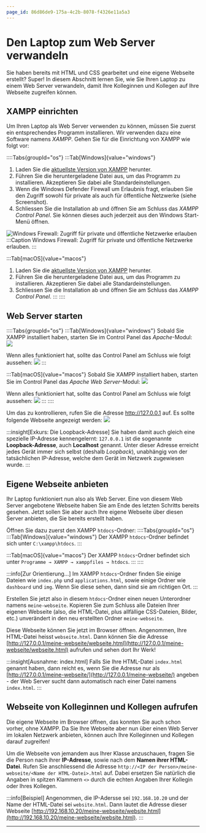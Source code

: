 ```yaml
---
page_id: 86d86de9-175a-4c2b-8078-f4326e11a5a3
---
```


# Den Laptop zum Web Server verwandeln

Sie haben bereits mit HTML und CSS gearbeitet und eine eigene Webseite erstellt? Super! In diesem Abschnitt lernen Sie, wie Sie Ihren Laptop zu einem Web Server verwandeln, damit Ihre Kolleginnen und Kollegen auf Ihre Webseite zugreifen können.

## XAMPP einrichten

Um Ihren Laptop als Web Server verwenden zu können, müssen Sie zuerst ein entsprechendes Programm installieren. Wir verwenden dazu eine Software namens _XAMPP_. Gehen Sie für die Einrichtung von XAMPP wie folgt vor:

::::Tabs{groupId="os"} :::Tab[Windows]{value="windows"}

1. Laden Sie die [aktuellste Version von XAMPP](https://sourceforge.net/projects/xampp/files/XAMPP%20Windows/8.2.12/xampp-windows-x64-8.2.12-0-VS16-installer.exe) herunter.
2. Führen Sie die heruntergeladene Datei aus, um das Programm zu installieren. Akzeptieren Sie dabei alle Standardeinstellungen.
3. Wenn die Windows Defender Firewall um Erlaubnis fragt, erlauben Sie den Zugriff sowohl für private als auch für öffentliche Netzwerke (siehe Screenshot).
4. Schliessen Sie die Installation ab und öffnen Sie am Schluss das _XAMPP Control Panel_. Sie können dieses auch jederzeit aus den Windows Start-Menü öffnen.

![Windows Firewall: Zugriff für private und öffentliche Netzwerke erlauben](img/xampp-windows-firewall.png) :::Caption Windows Firewall: Zugriff für private und öffentliche Netzwerke erlauben. :::

:::Tab[macOS]{value="macos"}

1. Laden Sie die [aktuellste Version von XAMPP](https://sourceforge.net/projects/xampp/files/XAMPP%20Mac%20OS%20X/8.2.4/xampp-osx-8.2.4-0-installer.dmg) herunter.
2. Führen Sie die heruntergeladene Datei aus, um das Programm zu installieren. Akzeptieren Sie dabei alle Standardeinstellungen.
3. Schliessen Sie die Installation ab und öffnen Sie am Schluss das _XAMPP Control Panel_. ::: ::::

## Web Server starten

::::Tabs{groupId="os"} :::Tab[Windows]{value="windows"} Sobald Sie XAMPP installiert haben, starten Sie im Control Panel das _Apache_-Modul: ![](img/xampp-control-panel-start-apache.png)

Wenn alles funktioniert hat, sollte das Control Panel am Schluss wie folgt aussehen: ![](img/xampp-control-panel-apache-running.png) :::

:::Tab[macOS]{value="macos"} Sobald Sie XAMPP installiert haben, starten Sie im Control Panel das _Apache Web Server_-Modul: ![](img/xampp-control-panel-start-apache-macos.png)

Wenn alles funktioniert hat, sollte das Control Panel am Schluss wie folgt aussehen: ![](img/xampp-control-panel-apache-running-macos.png) ::: ::::

Um das zu kontrollieren, rufen Sie die Adresse http://127.0.0.1 auf. Es sollte folgende Webseite angezeigt werden: ![](img/xampp-default-page.png)

:::insight[Exkurs: Die Loopback-Adresse] Sie haben damit auch gleich eine spezielle IP-Adresse kennengelernt: `127.0.0.1` ist die sogenannte **Loopback-Adresse**, auch **Localhost** genannt. Unter dieser Adresse erreicht jedes Gerät immer sich selbst (deshalb _Loopback_), unabhängig von der tatsächlichen IP-Adresse, welche dem Gerät im Netzwerk zugewiesen wurde. :::

## Eigene Webseite anbieten

Ihr Laptop funktioniert nun also als Web Server. Eine von diesem Web Server angebotene Webseite haben Sie am Ende des letzten Schritts bereits gesehen. Jetzt sollen Sie aber auch Ihre eigene Webseite über diesen Server anbieten, die Sie bereits erstellt haben.

Öffnen Sie dazu zuerst den XAMPP `htdocs`-Ordner: ::::Tabs{groupId="os"} :::Tab[Windows]{value="windows"} Der XAMPP `htdocs`-Ordner befindet sich unter `C:\xampp\htdocs`. :::

:::Tab[macOS]{value="macos"} Der XAMPP `htdocs`-Ordner befindet sich unter `Programme → XAMPP → xamppfiles → htdocs`. ::: ::::

:::info[Zur Orientierung...] Im XAMPP `htdocs`-Ordner finden Sie einige Dateien wie `index.php` und `applications.html`, sowie einige Ordner wie `dashboard` und `img`. Wenn Sie diese sehen, dann sind sie am richtigen Ort. :::

Erstellen Sie jetzt also in diesem `htdocs`-Ordner einen neuen Unterordner namens `meine-webseite`. Kopieren Sie zum Schluss alle Dateien Ihrer eigenen Webseite (also, die HTML-Datei, plus allfällige CSS-Dateien, Bilder, etc.) unverändert in den neu erstellten Ordner `meine-webseite`.

Diese Webseite können Sie jetzt im Browser öffnen. Angenommen, Ihre HTML-Datei heisst `webseite.html`. Dann können Sie die Adresse [http://127.0.0.1/meine-webseite/webseite.html](http://127.0.0.1/meine-webseite/webseite.html) aufrufen und sehen dort Ihr Werk!

:::insight[Ausnahme: index.html] Falls Sie Ihre HTML-Datei `index.html` genannt haben, dann reicht es, wenn Sie die Adresse nur als [http://127.0.0.1/meine-webseite/](http://127.0.0.1/meine-webseite/) angeben - der Web Server sucht dann automatisch nach einer Datei namens `index.html`. :::

## Webseite von Kolleginnen und Kollegen aufrufen

Die eigene Webseite im Browser öffnen, das konnten Sie auch schon vorher, ohne XAMPP. Da Sie Ihre Webseite aber nun über einen Web Server im lokalen Netzwerk anbieten, können auch Ihre Kolleginnen und Kollegen darauf zugreifen!

Um die Webseite von jemandem aus Ihrer Klasse anzuschauen, fragen Sie die Person nach ihrer **IP-Adresse**, sowie nach dem **Namen ihrer HTML-Datei**. Rufen Sie anschliessend die Adresse `http://<IP der Person>/meine-webseite/<Name der HTML-Datei>.html` auf. Dabei ersetzen Sie natürlich die Angaben in spitzen Klammern `<>` durch die echten Angaben Ihrer Kollegin oder Ihres Kollegen.

:::info[Beispiel] Angenommen, die IP-Adersse sei `192.168.10.20` und der Name der HTML-Datei sei `website.html`. Dann lautet die Adresse dieser Webseite [http://192.168.10.20/meine-webseite/website.html](http://192.168.10.20/meine-webseite/website.html). :::

---
